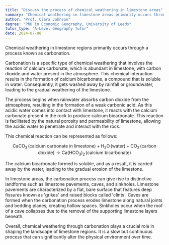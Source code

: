 ```yaml
---
title: "Discuss the process of chemical weathering in limestone areas"
summary: "Chemical weathering in limestone areas primarily occurs through a process known as carbonation."
author: "Prof. Clara Johnson"
degree: "PhD in Economic Geography, University of Leeds"
tutor_type: "A-Level Geography Tutor"
date: 2024-07-08
---
```


Chemical weathering in limestone regions primarily occurs through a process known as carbonation.

Carbonation is a specific type of chemical weathering that involves the reaction of calcium carbonate, which is abundant in limestone, with carbon dioxide and water present in the atmosphere. This chemical interaction results in the formation of calcium bicarbonate, a compound that is soluble in water. Consequently, it gets washed away by rainfall or groundwater, leading to the gradual weathering of the limestone.

The process begins when rainwater absorbs carbon dioxide from the atmosphere, resulting in the formation of a weak carbonic acid. As this acidic water comes into contact with limestone, it reacts with the calcium carbonate present in the rock to produce calcium bicarbonate. This reaction is facilitated by the natural porosity and permeability of limestone, allowing the acidic water to penetrate and interact with the rock.

This chemical reaction can be represented as follows:

$$ 
\text{CaCO}_3 \, (\text{calcium carbonate in limestone}) + \text{H}_2\text{O} \, (\text{water}) + \text{CO}_2 \, (\text{carbon dioxide}) \rightarrow \text{Ca}(\text{HCO}_3)_2 \, (\text{calcium bicarbonate}) 
$$

The calcium bicarbonate formed is soluble, and as a result, it is carried away by the water, leading to the gradual erosion of the limestone.

In limestone areas, the carbonation process can give rise to distinctive landforms such as limestone pavements, caves, and sinkholes. Limestone pavements are characterized by a flat, bare surface that features deep fissures known as 'grikes' and raised blocks called 'clints'. Caves are formed when the carbonation process erodes limestone along natural joints and bedding planes, creating hollow spaces. Sinkholes occur when the roof of a cave collapses due to the removal of the supporting limestone layers beneath.

Overall, chemical weathering through carbonation plays a crucial role in shaping the landscape of limestone regions. It is a slow but continuous process that can significantly alter the physical environment over time.
    